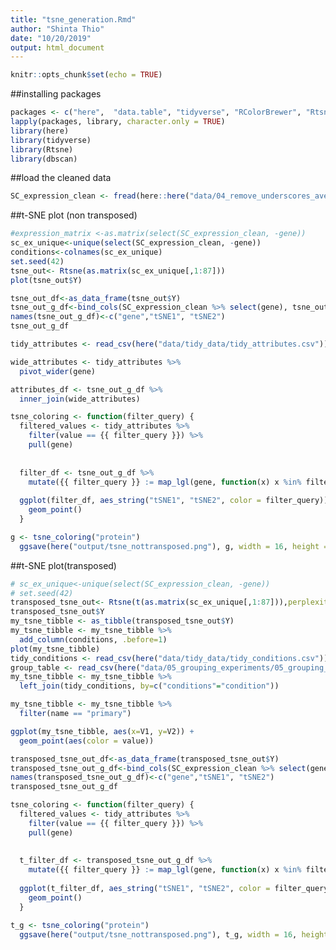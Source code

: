 ```yaml
---
title: "tsne_generation.Rmd"
author: "Shinta Thio"
date: "10/20/2019"
output: html_document
---
```


```r
knitr::opts_chunk$set(echo = TRUE)
```

##installing packages
```r
packages <- c("here",  "data.table", "tidyverse", "RColorBrewer", "Rtsne", "tidyverse", "ggplot2", "dbscan")
lapply(packages, library, character.only = TRUE)
library(here)
library(tidyverse)
library(Rtsne)
library(dbscan)
```

##load the cleaned data
```r
SC_expression_clean <- fread(here::here("data/04_remove_underscores_average_replicates", "04_SC_expression.csv"))
```

##t-SNE plot (non transposed)
```r
#expression_matrix <-as.matrix(select(SC_expression_clean, -gene))
sc_ex_unique<-unique(select(SC_expression_clean, -gene))
conditions<-colnames(sc_ex_unique)
set.seed(42)
tsne_out<- Rtsne(as.matrix(sc_ex_unique[,1:87]))
plot(tsne_out$Y)
```

```r
tsne_out_df<-as_data_frame(tsne_out$Y)
tsne_out_g_df<-bind_cols(SC_expression_clean %>% select(gene), tsne_out_df)
names(tsne_out_g_df)<-c("gene","tSNE1", "tSNE2")
tsne_out_g_df
```

```r
tidy_attributes <- read_csv(here("data/tidy_data/tidy_attributes.csv"))
```

```r
wide_attributes <- tidy_attributes %>%
  pivot_wider(gene)
```

```r
attributes_df <- tsne_out_g_df %>% 
  inner_join(wide_attributes)
```

```r
tsne_coloring <- function(filter_query) {
  filtered_values <- tidy_attributes %>% 
    filter(value == {{ filter_query }}) %>% 
    pull(gene)
  
  
  filter_df <- tsne_out_g_df %>% 
    mutate({{ filter_query }} := map_lgl(gene, function(x) x %in% filtered_values))
  
  ggplot(filter_df, aes_string("tSNE1", "tSNE2", color = filter_query)) + 
    geom_point()
  }

g <- tsne_coloring("protein") 
  ggsave(here("output/tsne_nottransposed.png"), g, width = 16, height = 9)
```

##t-SNE plot(transposed)
```r
# sc_ex_unique<-unique(select(SC_expression_clean, -gene))
# set.seed(42)
transposed_tsne_out<- Rtsne(t(as.matrix(sc_ex_unique[,1:87])),perplexity = 10)
transposed_tsne_out$Y
my_tsne_tibble <- as_tibble(transposed_tsne_out$Y)
my_tsne_tibble <- my_tsne_tibble %>% 
  add_column(conditions, .before=1)
plot(my_tsne_tibble)
tidy_conditions <- read_csv(here("data/tidy_data/tidy_conditions.csv"))
group_table <- read_csv(here("data/05_grouping_experiments/05_grouping_table"))
my_tsne_tibble <- my_tsne_tibble %>% 
  left_join(tidy_conditions, by=c("conditions"="condition"))

my_tsne_tibble <- my_tsne_tibble %>% 
  filter(name == "primary")

ggplot(my_tsne_tibble, aes(x=V1, y=V2)) +
  geom_point(aes(color = value))

```

```r
transposed_tsne_out_df<-as_data_frame(transposed_tsne_out$Y)
transposed_tsne_out_g_df<-bind_cols(SC_expression_clean %>% select(gene), transposed_tsne_out_df)
names(transposed_tsne_out_g_df)<-c("gene","tSNE1", "tSNE2")
transposed_tsne_out_g_df
```

```r
tsne_coloring <- function(filter_query) {
  filtered_values <- tidy_attributes %>% 
    filter(value == {{ filter_query }}) %>% 
    pull(gene)
  
  
  t_filter_df <- transposed_tsne_out_g_df %>% 
    mutate({{ filter_query }} := map_lgl(gene, function(x) x %in% filtered_values))
  
  ggplot(t_filter_df, aes_string("tSNE1", "tSNE2", color = filter_query)) + 
    geom_point()
  }

t_g <- tsne_coloring("protein") 
  ggsave(here("output/tsne_nottransposed.png"), t_g, width = 16, height = 9)
```

